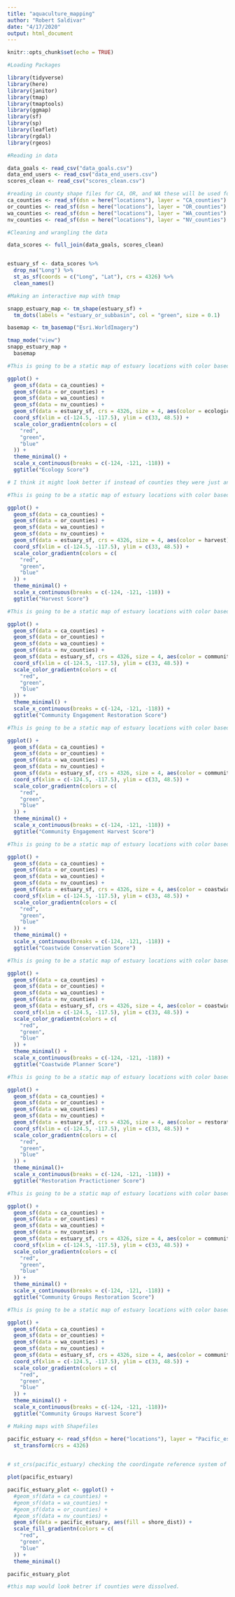 ```yaml
---
title: "aquaculture_mapping"
author: "Robert Saldivar"
date: "4/17/2020"
output: html_document
---
```


```r
knitr::opts_chunk$set(echo = TRUE)
```

```r
#Loading Packages

library(tidyverse)
library(here)
library(janitor)
library(tmap)
library(tmaptools)
library(ggmap)
library(sf)
library(sp)
library(leaflet)
library(rgdal)
library(rgeos)
```

```r
#Reading in data

data_goals <- read_csv("data_goals.csv")
data_end_users <- read_csv("data_end_users.csv")
scores_clean <- read_csv("scores_clean.csv")

#reading in county shape files for CA, OR, and WA these will be used for basemaps
ca_counties <- read_sf(dsn = here("locations"), layer = "CA_counties")
or_counties <- read_sf(dsn = here("locations"), layer = "OR_counties")
wa_counties <- read_sf(dsn = here("locations"), layer = "WA_counties")
nv_counties <- read_sf(dsn = here("locations"), layer = "NV_counties")

```

```r
#Cleaning and wrangling the data

data_scores <- full_join(data_goals, scores_clean)


estuary_sf <- data_scores %>%
  drop_na("Long") %>%
  st_as_sf(coords = c("Long", "Lat"), crs = 4326) %>%
  clean_names()

```

```r
#Making an interactive map with tmap

snapp_estuary_map <- tm_shape(estuary_sf) +
  tm_dots(labels = "estuary_or_subbasin", col = "green", size = 0.1)

basemap <- tm_basemap("Esri.WorldImagery")

tmap_mode("view")
snapp_estuary_map +
  basemap


```

```r
#This is going to be a static map of estuary locations with color based on the ecology score

ggplot() +
  geom_sf(data = ca_counties) +
  geom_sf(data = or_counties) +
  geom_sf(data = wa_counties) +
  geom_sf(data = nv_counties) +
  geom_sf(data = estuary_sf, crs = 4326, size = 4, aes(color = ecological)) +
  coord_sf(xlim = c(-124.5, -117.5), ylim = c(33, 48.5)) +
  scale_color_gradientn(colors = c(
    "red",
    "green",
    "blue"
  )) +
  theme_minimal() +
  scale_x_continuous(breaks = c(-124, -121, -118)) +
  ggtitle("Ecology Score")

# I think it might look better if instead of counties they were just an outline of the state.

```

```r
#This is going to be a static map of estuary locations with color based on the harvest score

ggplot() +
  geom_sf(data = ca_counties) +
  geom_sf(data = or_counties) +
  geom_sf(data = wa_counties) +
  geom_sf(data = nv_counties) +
  geom_sf(data = estuary_sf, crs = 4326, size = 4, aes(color = harvest)) +
  coord_sf(xlim = c(-124.5, -117.5), ylim = c(33, 48.5)) +
  scale_color_gradientn(colors = c(
    "red",
    "green",
    "blue"
  )) +
  theme_minimal() +
  scale_x_continuous(breaks = c(-124, -121, -118)) +
  ggtitle("Harvest Score")

```

```r
#This is going to be a static map of estuary locations with color based on the community engagement restoration score

ggplot() +
  geom_sf(data = ca_counties) +
  geom_sf(data = or_counties) +
  geom_sf(data = wa_counties) +
  geom_sf(data = nv_counties) +
  geom_sf(data = estuary_sf, crs = 4326, size = 4, aes(color = community_engagement_restotation)) +
  coord_sf(xlim = c(-124.5, -117.5), ylim = c(33, 48.5)) +
  scale_color_gradientn(colors = c(
    "red",
    "green",
    "blue"
  )) +
  theme_minimal() +
  scale_x_continuous(breaks = c(-124, -121, -118)) +
  ggtitle("Community Engagement Restoration Score")

```

```r
#This is going to be a static map of estuary locations with color based on the community engagment harvest score

ggplot() +
  geom_sf(data = ca_counties) +
  geom_sf(data = or_counties) +
  geom_sf(data = wa_counties) +
  geom_sf(data = nv_counties) +
  geom_sf(data = estuary_sf, crs = 4326, size = 4, aes(color = community_engagement_harvest)) +
  coord_sf(xlim = c(-124.5, -117.5), ylim = c(33, 48.5)) +
  scale_color_gradientn(colors = c(
    "red",
    "green",
    "blue"
  )) +
  theme_minimal() +
  scale_x_continuous(breaks = c(-124, -121, -118)) +
  ggtitle("Community Engagement Harvest Score")

```


```r
#This is going to be a static map of estuary locations with color based on the coastwide conservation score

ggplot() +
  geom_sf(data = ca_counties) +
  geom_sf(data = or_counties) +
  geom_sf(data = wa_counties) +
  geom_sf(data = nv_counties) +
  geom_sf(data = estuary_sf, crs = 4326, size = 4, aes(color = coastwide_conservation)) +
  coord_sf(xlim = c(-124.5, -117.5), ylim = c(33, 48.5)) +
  scale_color_gradientn(colors = c(
    "red",
    "green",
    "blue"
  )) +
  theme_minimal() +
  scale_x_continuous(breaks = c(-124, -121, -118)) +
  ggtitle("Coastwide Conservation Score")

```

```r
#This is going to be a static map of estuary locations with color based on the coastwide planner score

ggplot() +
  geom_sf(data = ca_counties) +
  geom_sf(data = or_counties) +
  geom_sf(data = wa_counties) +
  geom_sf(data = nv_counties) +
  geom_sf(data = estuary_sf, crs = 4326, size = 4, aes(color = coastwide_planner)) +
  coord_sf(xlim = c(-124.5, -117.5), ylim = c(33, 48.5)) +
  scale_color_gradientn(colors = c(
    "red",
    "green",
    "blue"
  )) +
  theme_minimal() +
  scale_x_continuous(breaks = c(-124, -121, -118)) +
  ggtitle("Coastwide Planner Score")

```

```r
#This is going to be a static map of estuary locations with color based on the restoration_practitioner score

ggplot() +
  geom_sf(data = ca_counties) +
  geom_sf(data = or_counties) +
  geom_sf(data = wa_counties) +
  geom_sf(data = nv_counties) +
  geom_sf(data = estuary_sf, crs = 4326, size = 4, aes(color = restoration_practitioner)) +
  coord_sf(xlim = c(-124.5, -117.5), ylim = c(33, 48.5)) +
  scale_color_gradientn(colors = c(
    "red",
    "green",
    "blue"
  )) +
  theme_minimal()+
  scale_x_continuous(breaks = c(-124, -121, -118)) +
  ggtitle("Restoration Practictioner Score")

```

```r
#This is going to be a static map of estuary locations with color based on the community groups restoration score

ggplot() +
  geom_sf(data = ca_counties) +
  geom_sf(data = or_counties) +
  geom_sf(data = wa_counties) +
  geom_sf(data = nv_counties) +
  geom_sf(data = estuary_sf, crs = 4326, size = 4, aes(color = community_groups_restoration)) +
  coord_sf(xlim = c(-124.5, -117.5), ylim = c(33, 48.5)) +
  scale_color_gradientn(colors = c(
    "red",
    "green",
    "blue"
  )) +
  theme_minimal() +
  scale_x_continuous(breaks = c(-124, -121, -118)) +
  ggtitle("Community Groups Restoration Score")

```

```r
#This is going to be a static map of estuary locations with color based on the community groups harvest score

ggplot() +
  geom_sf(data = ca_counties) +
  geom_sf(data = or_counties) +
  geom_sf(data = wa_counties) +
  geom_sf(data = nv_counties) +
  geom_sf(data = estuary_sf, crs = 4326, size = 4, aes(color = community_groups_harvest)) +
  coord_sf(xlim = c(-124.5, -117.5), ylim = c(33, 48.5)) +
  scale_color_gradientn(colors = c(
    "red",
    "green",
    "blue"
  )) +
  theme_minimal() +
  scale_x_continuous(breaks = c(-124, -121, -118))+
  ggtitle("Community Groups Harvest Score")


```


```r
# Making maps with Shapefiles

pacific_estuary <- read_sf(dsn = here("locations"), layer = "Pacific_estuary_shore_dist") %>%
  st_transform(crs = 4326)
  

# st_crs(pacific_estuary) checking the coordingate reference system of pacific_esturary

plot(pacific_estuary)

pacific_estuary_plot <- ggplot() +
  #geom_sf(data = ca_counties) +
  #geom_sf(data = wa_counties) +
  #geom_sf(data = or_counties) +
  #geom_sf(data = nv_counties) +
  geom_sf(data = pacific_estuary, aes(fill = shore_dist)) +
  scale_fill_gradientn(colors = c(
    "red",
    "green",
    "blue"
  )) +
  theme_minimal() 

pacific_estuary_plot

#this map would look betrer if counties were dissolved.


```


